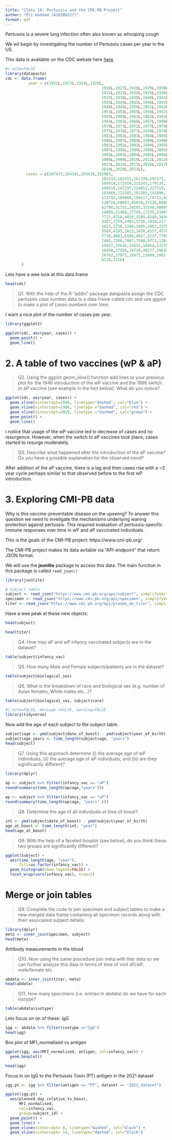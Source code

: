 ```yaml
---
title: "Class 19: Pertussis and the CMI-PB Project"
author: "Eli Haddad (A16308227)"
format: pdf
---
```


Pertussis is a severe lung infection often also known as whooping cough

We wil begin by investigating the number of Pertussis cases per year in the US.

This data is available on the CDC webste here [here](https://www.cdc.gov/pertussis/surv-reporting/cases-by-year.html)
```r
#| echo=FALSE
library(datapasta)
cdc <- data.frame(
          year = c(1922L,1923L,1924L,1925L,
                                          1926L,1927L,1928L,1929L,1930L,1931L,
                                          1932L,1933L,1934L,1935L,1936L,
                                          1937L,1938L,1939L,1940L,1941L,1942L,
                                          1943L,1944L,1945L,1946L,1947L,
                                          1948L,1949L,1950L,1951L,1952L,
                                          1953L,1954L,1955L,1956L,1957L,1958L,
                                          1959L,1960L,1961L,1962L,1963L,
                                          1964L,1965L,1966L,1967L,1968L,1969L,
                                          1970L,1971L,1972L,1973L,1974L,
                                          1975L,1976L,1977L,1978L,1979L,1980L,
                                          1981L,1982L,1983L,1984L,1985L,
                                          1986L,1987L,1988L,1989L,1990L,
                                          1991L,1992L,1993L,1994L,1995L,1996L,
                                          1997L,1998L,1999L,2000L,2001L,
                                          2002L,2003L,2004L,2005L,2006L,2007L,
                                          2008L,2009L,2010L,2011L,2012L,
                                          2013L,2014L,2015L,2016L,2017L,2018L,
                                          2019L,2020L,2021L),
         cases = c(107473,164191,165418,152003,
                                          202210,181411,161799,197371,
                                          166914,172559,215343,179135,265269,
                                          180518,147237,214652,227319,103188,
                                          183866,222202,191383,191890,109873,
                                          133792,109860,156517,74715,69479,
                                          120718,68687,45030,37129,60886,
                                          62786,31732,28295,32148,40005,
                                          14809,11468,17749,17135,13005,6799,
                                          7717,9718,4810,3285,4249,3036,
                                          3287,1759,2402,1738,1010,2177,2063,
                                          1623,1730,1248,1895,2463,2276,
                                          3589,4195,2823,3450,4157,4570,
                                          2719,4083,6586,4617,5137,7796,6564,
                                          7405,7298,7867,7580,9771,11647,
                                          25827,25616,15632,10454,13278,
                                          16858,27550,18719,48277,28639,32971,
                                          20762,17972,18975,15609,18617,
                                          6124,2116)
       )


```

Lets have a wee look at this data.frame

```r
head(cdc)
```
> Q1. With the help of the R “addin” package datapasta assign the CDC pertussis case number data to a data frame called cdc and use ggplot to make a plot of cases numbers over time.

I want a nice plot of the number of cases per year.

```r
library(ggplot2)

ggplot(cdc, aes(year, cases)) +
  geom_point() +
  geom_line()
```
# 2. A table of two vaccines (wP & aP)

> Q2. Using the ggplot geom_vline() function add lines to your previous plot for the 1946 introduction of the wP vaccine and the 1996 switch to aP vaccine (see example in the hint below). What do you notice?

```r
ggplot(cdc, aes(year, cases)) +
  geom_vline(xintercept=1946, linetype="dashed", col="blue") +
  geom_vline(xintercept=1996, linetype ="dashed", col="red") +
  geom_vline(xintercept=2019, linetype ="dashed", col="green") +
  geom_point() +
  geom_line()
```
I notice that usage of the wP vaccine led to decrease of cases and no resurgence. However, when the switch to aP vaccines took place, cases started to resurge moderately.

> Q3. Describe what happened after the introduction of the aP vaccine? Do you have a possible explanation for the observed trend?

After addition of the aP vaccine, there is a lag and then cases rise with a ~3 year cycle perhaps similar to that observed before to the first wP introduction.


# 3. Exploring CMI-PB data
Why is this vaccine-preventable disease on the upswing? To answer this question we need to invetigate the mechanisms underlying waning protection against pertussis. This required evaluation of pertussis-specific immune responses over time in wP and aP vaccinated individuals. 

This is the goals of the CMI-PB project: https://www.cmi-pb.org/

The CMI-PB project makes its data avilable via "API-endpoint" that return JSON format.

We will use the **jsonlite** package to access this data. The main function in this package is called `read_json()`

```r
library(jsonlite)

# Subject table
subject <- read_json("https://www.cmi-pb.org/api/subject", simplifyVector=TRUE)
specimen <- read_json("https://www.cmi-pb.org/api/specimen", simplifyVector=TRUE)
titer <- read_json("https://www.cmi-pb.org/api/plasma_ab_titer", simplifyVector=TRUE)

```
Have a wee peak at these new objects:

```r
head(subject)
```

```r
head(titer)
```
> Q4. How may aP and wP infancy vaccinated subjects are in the dataset?

```r
table(subject$infancy_vac)
```

> Q5. How many Male and Female subjects/patients are in the dataset?

```r
table(subject$biological_sex)
```
> Q6. What is the breakdown of race and biological sex (e.g. number of Asian females, White males etc…)?

```r
table(subject$biological_sex, subject$race)
```

```r
#| echo=FALSE, message =FALSE, warning=FALSE
library(tidyverse)
```

Now add the age of each subject to the subject table. 

```r
subject$age <- ymd(subject$date_of_boost) - ymd(subject$year_of_birth)
subject$age_years <- time_length(subject$age, "years")
head(subject)
```
> Q7. Using this approach determine (i) the average age of wP individuals, (ii) the average age of aP individuals; and (iii) are they significantly different?

```r
library(dplyr)

ap <- subject %>% filter(infancy_vac == "aP")
round(summary(time_length(ap$age,"years")))
       
wp <- subject %>% filter(infancy_vac == "wP")
round(summary(time_length(wp$age, "years" )))  
```
> Q8. Determine the age of all individuals at time of boost?

```r
int <- ymd(subject$date_of_boost) - ymd(subject$year_of_birth)
age_at_boost <- time_length(int, "year")
head(age_at_boost)
```



> Q9. With the help of a faceted boxplot (see below), do you think these two groups are significantly different?

```r
ggplot(subject) +
  aes(time_length(age, "year"),
      fill=as.factor(infancy_vac)) +
  geom_histogram(show.legend=FALSE) +
  facet_wrap(vars(infancy_vac), nrow=2) 
```

# Merge or join tables

> Q9. Complete the code to join specimen and subject tables to make a new merged data frame containing all specimen records along with their associated subject details:

```r
library(dplyr)
meta <- inner_join(specimen, subject)
head(meta)
```

Antibody measurements in the blood

> Q10. Now using the same procedure join meta with titer data so we can further analyze this data in terms of time of visit aP/wP, male/female etc.

```r
abdata <- inner_join(titer, meta)
head(abdata)
```
> Q11. How many specimens (i.e. entries in abdata) do we have for each isotype?

```r
table(abdata$isotype)
```

Lets focus on on of these: IgG

```r
igg <- abdata %>% filter(isotype =="IgG")
head(igg)
```

Box plot of MFI_normalised vs antigen

```r
ggplot(igg, aes(MFI_normalised, antigen, col=infancy_vac)) +
  geom_boxplot()

```
```r
head(igg)
```
Focus in on IgG to the Pertussis Toxin (PT) antigen in the 2021 dataset

```r
igg.pt <- igg %>% filter(antigen == "PT", dataset == "2021_dataset")
```

```r
ggplot(igg.pt) +
  aes(planned_day_relative_to_boost, 
      MFI_normalised, 
      col=infancy_vac, 
      group=subject_id) + 
  geom_point() +
  geom_line() +
  geom_vline(xintercept= 0, linetype="dashed", col="black") + 
  geom_vline(xintercept= 14, linetype="dashed", col="black")
```



